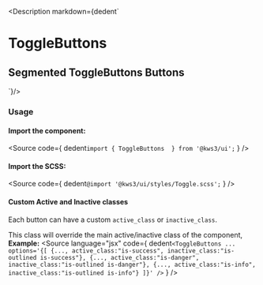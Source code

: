 
<Version />

<Description markdown={dedent`
# ToggleButtons
## Segmented ToggleButtons Buttons
`}/>

<Meta of={Stories} />
<Canvas of={Stories.Main} />
<Controls />

### Usage
#### Import the component:
<Source
  code={
    dedent`import { ToggleButtons  } from '@kws3/ui';`
  }
/>

#### Import the SCSS:
<Source
  code={
    dedent`@import '@kws3/ui/styles/Toggle.scss';`
  }
/>

#### Custom Active and Inactive classes
Each button can have a custom `active_class` or `inactive_class`.

This class will override the main active/inactive class of the component, **Example:**
<Source
  language="jsx"
  code={
    dedent`
    <ToggleButtons
      ...
      options='{[
        {..., active_class:"is-success", inactive_class:"is-outlined is-success"},
        {..., active_class:"is-danger", inactive_class:"is-outlined is-danger"},
        {..., active_class:"is-info", inactive_class:"is-outlined is-info"}
      ]}'
    />
    `
  }
/>
